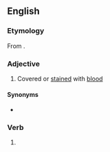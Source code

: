==English==

===Etymology===
From {{af|en|bloody|-ed}}.

===Adjective===
{{en-adj}}

# Covered or [[stained]] with [[blood]]

====Synonyms====
* {{l|en|ablood}}

===Verb===
{{head|en|verb form}}

# {{en-past of|bloody}}